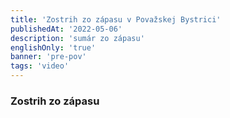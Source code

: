 ```yaml
---
title: 'Zostrih zo zápasu v Považskej Bystrici'
publishedAt: '2022-05-06'
description: 'sumár zo zápasu'
englishOnly: 'true'
banner: 'pre-pov'
tags: 'video'
---
```


### Zostrih zo zápasu

<LiteYouTubeEmbed
  id='nsiBYmlTwNg'
  poster='mqdefault'
  title='zostrih'
  noCookie={true}
/>
